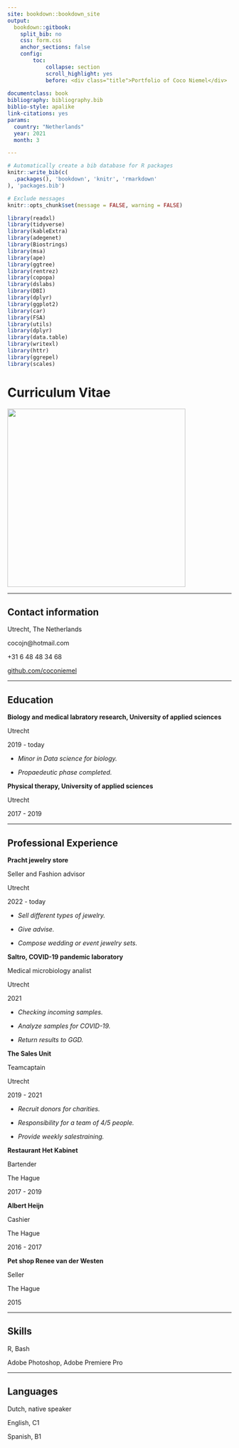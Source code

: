 ```yaml
---
site: bookdown::bookdown_site
output: 
  bookdown::gitbook:
    split_bib: no
    css: form.css
    anchor_sections: false
    config:
        toc:  
            collapse: section
            scroll_highlight: yes
            before: <div class="title">Portfolio of Coco Niemel</div>
            
documentclass: book
bibliography: bibliography.bib
biblio-style: apalike
link-citations: yes
params:
  country: "Netherlands"
  year: 2021
  month: 3

---
```


```r
# Automatically create a bib database for R packages
knitr::write_bib(c(
  .packages(), 'bookdown', 'knitr', 'rmarkdown'
), 'packages.bib')

# Exclude messages
knitr::opts_chunk$set(message = FALSE, warning = FALSE)
```

```r

library(readxl)
library(tidyverse)
library(kableExtra)
library(adegenet)
library(Biostrings)
library(msa)
library(ape)
library(ggtree)
library(rentrez)
library(copopa)
library(dslabs)
library(DBI)
library(dplyr)
library(ggplot2)
library(car)
library(FSA)
library(utils)
library(dplyr)
library(data.table)
library(writexl)
library(httr)
library(ggrepel)
library(scales)

```

# Curriculum Vitae {-}

<img src="images/resume.jpg"
     width="400" 
     height="400"/>

----

## Contact information {-}

<i class="fa fa-home"></i> Utrecht, The Netherlands<br>

<i class="fa fa-envelope"></i> cocojn@hotmail.com

<i class="fa fa-phone"></i> +31 6 48 48 34 68

<i class="fa fa-github"></i> [github.com/coconiemel](https://github.com/coconiemel)

----

## Education {-}

__Biology and medical labratory research, University of applied sciences__ 

Utrecht

2019 - today

- _Minor in Data science for biology._

- _Propaedeutic phase completed._

__Physical therapy, University of applied sciences__

Utrecht

2017 - 2019

----

## Professional Experience {-}

__Pracht jewelry store__

Seller and Fashion advisor

Utrecht

2022 - today

- _Sell different types of jewelry._

- _Give advise._

- _Compose wedding or event  jewelry sets._

__Saltro, COVID-19 pandemic laboratory__

Medical microbiology analist

Utrecht

2021

- _Checking incoming samples._

- _Analyze samples for COVID-19._

- _Return results to GGD._ 

__The Sales Unit__

Teamcaptain

Utrecht

2019 - 2021

- _Recruit donors for charities._

- _Responsibility for a team of 4/5 people._

- _Provide weekly salestraining._

__Restaurant Het Kabinet__ 

Bartender

The Hague

2017 - 2019

__Albert Heijn__ 

Cashier

The Hague

2016 - 2017

__Pet shop Renee van der Westen__ 

Seller

The Hague

2015

----

## Skills {-}

R, Bash

Adobe Photoshop, Adobe Premiere Pro

----

## Languages {-}

Dutch, native speaker

English, C1

Spanish, B1
